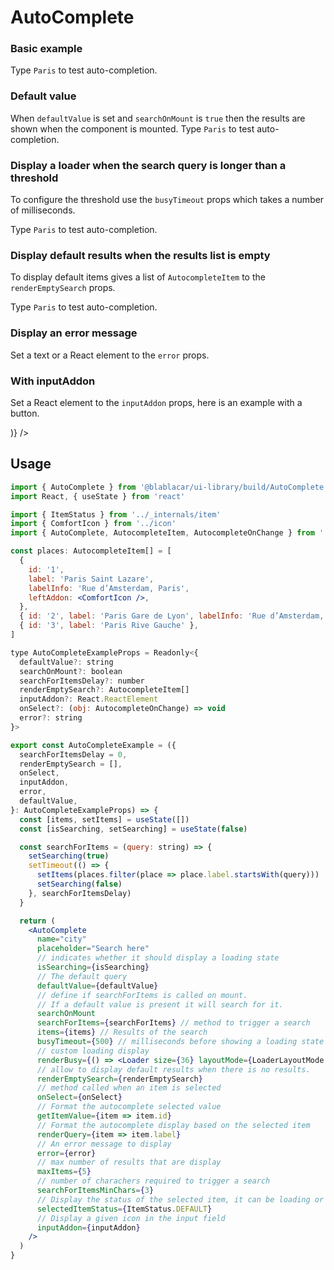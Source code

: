 

<Meta title="Forms/AutoComplete" />

# **AutoComplete**

### Basic example

<Canvas>
  <Story name="Default">
    <BaseSection noHorizontalSpacing>
      <Paragraph>
        Type <code>Paris</code> to test auto-completion.
      </Paragraph>
      <AutoCompleteExample />
    </BaseSection>
  </Story>
</Canvas>

### Default value
When `defaultValue` is set and `searchOnMount` is `true` then the results are shown when the component is mounted.
<Canvas>
  <Story name="Default value">
    <BaseSection noHorizontalSpacing>
      <Paragraph>
        Type <code>Paris</code> to test auto-completion.
      </Paragraph>
      <AutoCompleteExample defaultValue="Paris" />
    </BaseSection>
  </Story>
</Canvas>

### Display a loader when the search query is longer than a threshold
To configure the threshold use the `busyTimeout` props which takes a number of milliseconds.

<Canvas>
  <Story name="With busy state">
    <BaseSection noHorizontalSpacing>
      <Paragraph>
        Type <code>Paris</code> to test auto-completion.
      </Paragraph>
      <AutoCompleteExample searchForItemsDelay={1500} />
    </BaseSection>
  </Story>
</Canvas>

### Display default results when the results list is empty
To display default items gives a list of `AutocompleteItem` to the `renderEmptySearch` props.

<Canvas>
  <Story name="With empty search">
    <BaseSection noHorizontalSpacing>
      <Paragraph>
        Type <code>Paris</code> to test auto-completion.
      </Paragraph>
      <AutoCompleteExample
        renderEmptySearch={[
          { id: '1', label: 'Get my location', labelInfo: '' },
          { id: '2', label: 'Favorite address', labelInfo: '' },
        ]}
      />
    </BaseSection>
  </Story>
</Canvas>

### Display an error message
Set a text or a React element to the `error` props.

<Canvas>
  <Story name="With errors">
    <BaseSection noHorizontalSpacing>
      <AutoCompleteExample defaultValue="Parix" error="Oups something went wrong" />
    </BaseSection>
  </Story>
</Canvas>

### With inputAddon
Set a React element to the `inputAddon` props, here is an example with a button.

<Canvas>
  <Story name="With inputAddon">
    <BaseSection>
      <AutoCompleteExample inputAddon={(
        <Button
          status={ButtonStatus.UNSTYLED}
          isBubble
          tabIndex={-1}
          aria-hidden="true"
        >
          <SearchIcon size="18" />
        </Button>
      )}
      />
    </BaseSection>
  </Story>
</Canvas>

## Usage

```jsx
import { AutoComplete } from '@blablacar/ui-library/build/AutoComplete'
import React, { useState } from 'react'

import { ItemStatus } from '../_internals/item'
import { ComfortIcon } from '../icon'
import { AutoComplete, AutocompleteItem, AutocompleteOnChange } from './AutoComplete'

const places: AutocompleteItem[] = [
  {
    id: '1',
    label: 'Paris Saint Lazare',
    labelInfo: 'Rue d’Amsterdam, Paris',
    leftAddon: <ComfortIcon />,
  },
  { id: '2', label: 'Paris Gare de Lyon', labelInfo: 'Rue d’Amsterdam, Paris' },
  { id: '3', label: 'Paris Rive Gauche' },
]

type AutoCompleteExampleProps = Readonly<{
  defaultValue?: string
  searchOnMount?: boolean
  searchForItemsDelay?: number
  renderEmptySearch?: AutocompleteItem[]
  inputAddon?: React.ReactElement
  onSelect?: (obj: AutocompleteOnChange) => void
  error?: string
}>

export const AutoCompleteExample = ({
  searchForItemsDelay = 0,
  renderEmptySearch = [],
  onSelect,
  inputAddon,
  error,
  defaultValue,
}: AutoCompleteExampleProps) => {
  const [items, setItems] = useState([])
  const [isSearching, setSearching] = useState(false)

  const searchForItems = (query: string) => {
    setSearching(true)
    setTimeout(() => {
      setItems(places.filter(place => place.label.startsWith(query)))
      setSearching(false)
    }, searchForItemsDelay)
  }

  return (
    <AutoComplete
      name="city"
      placeholder="Search here"
      // indicates whether it should display a loading state
      isSearching={isSearching}
      // The default query
      defaultValue={defaultValue}
      // define if searchForItems is called on mount.
      // If a default value is present it will search for it.
      searchOnMount
      searchForItems={searchForItems} // method to trigger a search
      items={items} // Results of the search
      busyTimeout={500} // milliseconds before showing a loading state
      // custom loading display
      renderBusy={() => <Loader size={36} layoutMode={LoaderLayoutMode.INLINE} />}
      // allow to display default results when there is no results.
      renderEmptySearch={renderEmptySearch}
      // method called when an item is selected
      onSelect={onSelect}
      // Format the autocomplete selected value
      getItemValue={item => item.id}
      // Format the autocomplete display based on the selected item
      renderQuery={item => item.label}
      // An error message to display
      error={error}
      // max number of results that are display
      maxItems={5}
      // number of charachers required to trigger a search
      searchForItemsMinChars={3}
      // Display the status of the selected item, it can be loading or check
      selectedItemStatus={ItemStatus.DEFAULT}
      // Display a given icon in the input field
      inputAddon={inputAddon}
    />
  )
}
```

<ArgsTable of={AutoComplete} />
